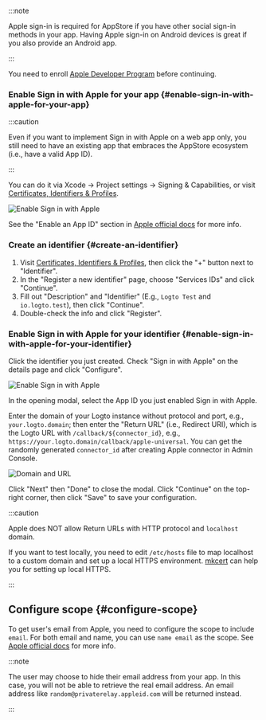 
:::note

Apple sign-in is required for AppStore if you have other social sign-in methods in your app.
Having Apple sign-in on Android devices is great if you also provide an Android app.

:::

You need to enroll [Apple Developer Program](https://developer.apple.com/programs/) before continuing.

### Enable Sign in with Apple for your app \{#enable-sign-in-with-apple-for-your-app}

:::caution

Even if you want to implement Sign in with Apple on a web app only, you still need to have an existing app that embraces the AppStore ecosystem (i.e., have a valid App ID).

:::

You can do it via Xcode -> Project settings -> Signing & Capabilities, or visit [Certificates, Identifiers & Profiles](https://developer.apple.com/account/resources/identifiers/list/bundleId).

<img src={enableSignInWithAppleInXcodeImage} alt="Enable Sign in with Apple" />

See the "Enable an App ID" section in [Apple official docs](https://developer.apple.com/documentation/sign_in_with_apple/configuring_your_environment_for_sign_in_with_apple) for more info.

### Create an identifier \{#create-an-identifier}

1. Visit [Certificates, Identifiers & Profiles](https://developer.apple.com/account/resources/identifiers/list/serviceId), then click the "+" button next to "Identifier".
2. In the "Register a new identifier" page, choose "Services IDs" and click "Continue".
3. Fill out "Description" and "Identifier" (E.g., `Logto Test` and `io.logto.test`), then click "Continue".
4. Double-check the info and click "Register".

### Enable Sign in with Apple for your identifier \{#enable-sign-in-with-apple-for-your-identifier}

Click the identifier you just created. Check "Sign in with Apple" on the details page and click "Configure".

<img src={enableSignInWithAppleImage} alt="Enable Sign in with Apple" />

In the opening modal, select the App ID you just enabled Sign in with Apple.

Enter the domain of your Logto instance without protocol and port, e.g., `your.logto.domain`; then enter the "Return URL" (i.e., Redirect URI), which is the Logto URL with `/callback/${connector_id}`, e.g., `https://your.logto.domain/callback/apple-universal`. You can get the randomly generated `connector_id` after creating Apple connector in Admin Console.

<img src={domainAndUrlImage} alt="Domain and URL" />

Click "Next" then "Done" to close the modal. Click "Continue" on the top-right corner, then click "Save" to save your configuration.

:::caution

Apple does NOT allow Return URLs with HTTP protocol and `localhost` domain.

If you want to test locally, you need to edit `/etc/hosts` file to map localhost to a custom domain and set up a local HTTPS environment. [mkcert](https://github.com/FiloSottile/mkcert) can help you for setting up local HTTPS.

:::

## Configure scope \{#configure-scope}

To get user's email from Apple, you need to configure the scope to include `email`. For both email and name, you can use `name email` as the scope. See [Apple official docs](https://developer.apple.com/documentation/sign_in_with_apple/sign_in_with_apple_js/incorporating_sign_in_with_apple_into_other_platforms#3332113) for more info.

:::note

The user may choose to hide their email address from your app. In this case, you will not be able to retrieve the real email address. An email address like `random@privaterelay.appleid.com` will be returned instead.

:::
